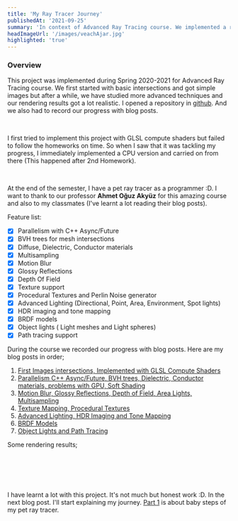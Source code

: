 ```yaml
---
title: 'My Ray Tracer Journey'
publishedAt: '2021-09-25'
summary: 'In context of Advanced Ray Tracing course. We implemented a ray tracer throughout the semester. It is implemented in C++ with a lot of interesting features. It can render some nice images :D'
headImageUrl: '/images/veachAjar.jpg'
highlighted: 'true'
---
```


### Overview

This project was implemented during Spring 2020-2021 for Advanced Ray Tracing course. 
We first started with basic intersections and got simple images but after a while, we 
have studied more advanced techniques and our rendering results got a lot realistic.
I opened a repository in [github](https://github.com/yatiyr/AdvancedRayTracerCPU). And 
we also had to record our progress with blog posts.

<br/>

I first tried to implement this project with GLSL compute shaders but failed to follow
the homeworks on time. So when I saw that it was tackling my progress, I immediately
implemented a CPU version and carried on from there (This happened after 2nd Homework).

<br/>

At the end of the semester, I have a pet ray tracer as a programmer :D. I want to thank
to our professor **Ahmet Oğuz Akyüz** for this amazing course and also to my classmates 
(I've learnt a lot reading their blog posts).

Feature list:

- [x] Parallelism with C++ Async/Future
- [x] BVH trees for mesh intersections
- [x] Diffuse, Dielectric, Conductor materials
- [x] Multisampling
- [x] Motion Blur
- [x] Glossy Reflections
- [x] Depth Of Field
- [x] Texture support
- [x] Procedural Textures and Perlin Noise generator
- [x] Advanced Lighting (Directional, Point, Area, Environment, Spot lights)
- [x] HDR imaging and tone mapping
- [x] BRDF models
- [x] Object lights ( Light meshes and Light spheres)   
- [x] Path tracing support

During the course we recorded our progress with blog posts. Here are my blog posts in order;

1. [First Images intersections, Implemented with GLSL Compute Shaders](/blog/my-ray-tracer-journey-2)
2. [Parallelism C++ Async/Future, BVH trees, Dielectric, Conductor materials, problems with GPU, Soft Shading](#)
3. [Motion Blur, Glossy Reflections, Depth of Field, Area Lights, Multisampling](#)
4. [Texture Mapping, Procedural Textures](#)
5. [Advanced Lighting, HDR Imaging and Tone Mapping](#)
6. [BRDF Models](#)
7. [Object Lights and Path Tracing](#)

Some rendering results;

<br/>

<ApiImage alt="DiffusePathTracingCornellbox" src="/images/diffusepathtracing-1.jpg" heigth="100%" width="100%" caption="Diffuse Path Tracing Cornellbox"/>

<br/>

<ApiImage alt="GlassPathTracingCornellbox" src="/images/glass_next_importance_russian_tonemapped-3.png" heigth="100%" width="100%" caption="Glass Path Tracing Cornellbox"/>

<br/>

<ApiImage alt="Leviating Dragon" src="/images/head_env_light_dragon_tonemapped-1.png" heigth="100%" width="100%" caption="Leviating Dragon - Kadir Cenk Alpay's scene"/>

<br/>

I have learnt a lot with this project. It's not much but honest work :D. In the next blog post. I'll start explaining my journey. [Part 1](/blog/my-ray-tracer-journey-2) is about baby steps of
my pet ray tracer.
